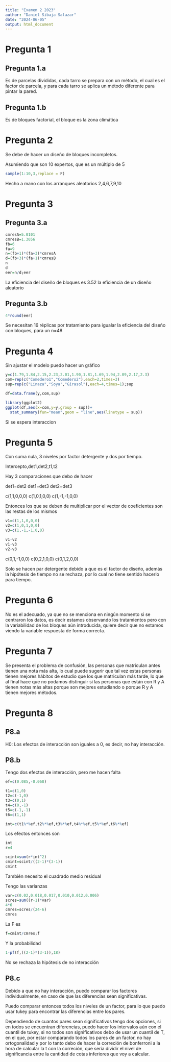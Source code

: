 ```yaml
---
title: "Examen 2 2023"
author: "Daniel Sibaja Salazar"
date: "2024-06-05"
output: html_document
---
```


# Pregunta 1 

## Pregunta 1.a 

Es de parcelas divididas, cada tarro se prepara con un método, el cual es el factor de parcela, y para cada tarro se aplica un método diferente para pintar la pared. 

## Pregunta 1.b 

Es de bloques factorial, el bloque es la zona climática

# Pregunta 2 

Se debe de hacer un diseño de bloques incompletos. 

Asumiendo que son 10 expertos, que es un múltiplo de 5 

```r
sample(1:10,3,replace = F)
```
Hecho a mano con los arranques aleatorios 2,4,6,7,9,10


# Pregunta 3 

## Pregunta 3.a 

```r
cmresA=5.0101
cmresB=1.3056
fb=6
fa=9
n=(fb+1)*(fa+3)*cmresA
d=(fb+3)*(fa+1)*cmresB
n
d
eer=n/d;eer
```

La eficiencia del diseño de bloques es 3.52 la eficiencia de un diseño aleatorio 

## Pregunta 3.b 

```r
4*round(eer)

```

Se necesitan 16 réplicas por tratamiento para igualar la eficiencia del diseño con bloques, para un n=48

# Pregunta 4

Sin ajustar el modelo puedo hacer un gráfico 

```r
y=c(1.79,1.84,2.15,2.23,2.01,1.90,1.81,1.69,1.94,2.09,2.17,2.3)
com=rep(c("Comedero1","Comedero2"),each=2,times=3)
sup=rep(c("Linaza","Soya","Girasol"),each=4,times=1);sup

df=data.frame(y,com,sup)

library(ggplot2)
ggplot(df,aes(x=com,y=y,group = sup))+
  stat_summary(fun="mean",geom = "line",aes(linetype = sup))
```

Si se espera interaccion 

# Pregunta 5

Con suma nula, 3 niveles por factor detergente y dos por tiempo. 

Intercepto,det1,det2,t1,t2

Hay 3 comparaciones que debo de hacer 

det1=det2
det1=det3
det2=det3

c(1,1,0,0,0)
c(1,0,1,0,0)
c(1,-1,-1,0,0)

Entonces los que se deben de multiplicar por el vector de coeficientes son las restas de los mismos

```r
v1=c(1,1,0,0,0)
v2=c(1,0,1,0,0)
v3=c(1,-1,-1,0,0)

v1-v2
v1-v3
v2-v3
```

c(0,1,-1,0,0)
c(0,2,1,0,0)
c(0,1,2,0,0)

Solo se hacen par detergente debido a que es el factor de diseño, además la hipótesis de tiempo no se rechaza, por lo cual no tiene sentido hacerlo para tiempo. 

# Pregunta 6

No es el adecuado, ya que no se menciona en ningún momento si se centraron los datos, es decir estamos observando los tratamientos pero con la variabilidad de los bloques aún introducida, quiere decir que no estamos viendo la variable respuesta de forma correcta. 

# Pregunta 7 

Se presenta el problema de confusión, las personas que matriculan antes tienen una nota más alta, lo cual puede sugerir que tal vez estas personas tienen mejores hábitos de estudio que los que matriculan más tarde, lo que al final hace que no podamos distinguir si las personas que están con R y A tienen notas más altas porque son mejores estudiando o porque R y A tienen mejores métodos.

# Pregunta 8 

## P8.a

H0: Los efectos de interacción son iguales a 0, es decir, no hay interacción. 


## P8.b

Tengo dos efectos de interacción, pero me hacen falta 

```r
ef=c(0.085,-0.068)

t1=c(1,0)
t2=c(-1,0)
t3=c(0,1)
t4=c(0,-1)
t5=c(-1,-1)
t6=c(1,1)

int=c(t1%*%ef,t2%*%ef,t3%*%ef,t4%*%ef,t5%*%ef,t6%*%ef)

```

Los efectos entonces son

```r
int
r=4

scint=sum(r*int^2)
cmint=scint/((2-1)*(3-1))
cmint

```

También necesito el cuadrado medio residual 

Tengo las varianzas 

```r
var=c(0.02,0.018,0.017,0.010,0.012,0.006)
scres=sum((r-1)*var)
4*6
cmres=scres/(24-6)
cmres
```

La F es 

```r
f=cmint/cmres;f

```

Y la probabilidad 

```r
1-pf(f,((2-1)*(3-1)),18)
```

No se rechaza la hipótesis de no interacción 


## P8.c

Debido a que no hay interacción, puedo comparar los factores individualmente, en caso de que las diferencias sean significativas. 

Puedo comparar entonces todos los niveles de un factor, para lo que puedo usar tukey para encontrar las diferencias entre los pares. 

Dependiendo de cuantos pares sean significativos tengo dos opciones, si en todos se encuentran diferencias, puedo hacer los intervalos aún con el cuantil de tukey, si no todos son significativos debo de usar un cuantil de T, en el que, por estar comparando todos los pares de un factor, no hay ortogonalidad y por lo tanto debo de hacer la correción de bonferroni a la hora de calcular la t con la correción, que sería dividir el nivel de significancia entre la cantidad de cotas inferiores que voy a calcular. 































